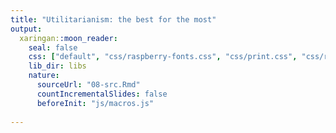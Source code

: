 ```yaml
---
title: "Utilitarianism: the best for the most"
output:
  xaringan::moon_reader:
    seal: false
    css: ["default", "css/raspberry-fonts.css", "css/print.css", "css/raspberry.css"]
    lib_dir: libs
    nature:
      sourceUrl: "08-src.Rmd"
      countIncrementalSlides: false
      beforeInit: "js/macros.js"
      
---
```

